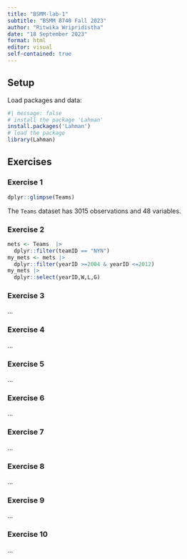 ```yaml
---
title: "BSMM-lab-1"
subtitle: "BSMM 8740 Fall 2023"
author: "Ritwika Wripridistha"
date: "18 September 2023"
format: html
editor: visual
self-contained: true
---
```


## Setup

Load packages and data:

```r
#| message: false
# install the package 'Lahman'
install.packages('Lahman')
# load the package
library(Lahman)
```

## Exercises

### Exercise 1

```r
dplyr::glimpse(Teams)
```

The `Teams` dataset has 3015 observations and 48 variables.

### Exercise 2

```r
mets <- Teams  |> 
  dplyr::filter(teamID == "NYN")
my_mets <- mets |> 
  dplyr::filter(yearID >=2004 & yearID <=2012)
my_mets |> 
  dplyr::select(yearID,W,L,G)
```

### Exercise 3

...

### Exercise 4

...

### Exercise 5

...

### Exercise 6

...

### Exercise 7

...

### Exercise 8

...

### Exercise 9

...

### Exercise 10

...
